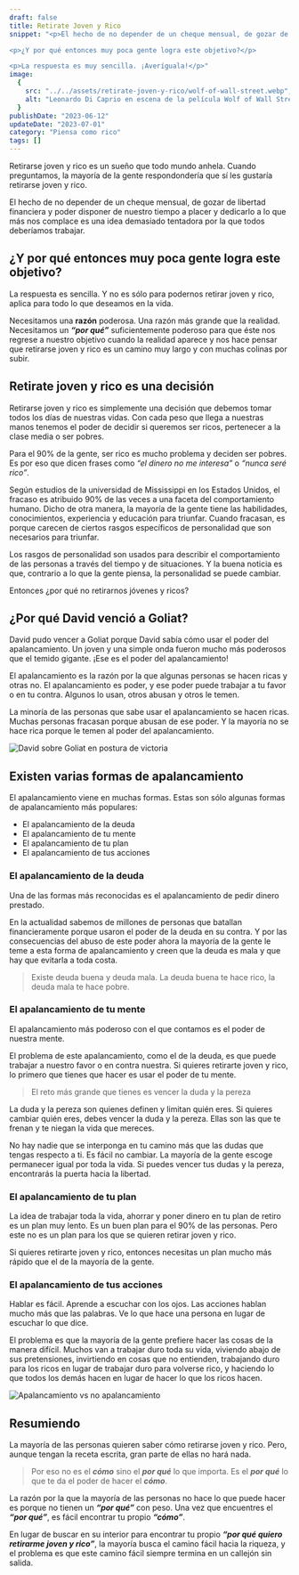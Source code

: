 ```yaml
---
draft: false
title: Retirate Joven y Rico
snippet: "<p>El hecho de no depender de un cheque mensual, de gozar de libertad financiera y de poder disponer de nuestro tiempo a placer y dedicarlo a lo que más nos complace, es una <strong>idea demasiado tentadora</strong> por la que todos deberíamos trabajar.</p>

<p>¿Y por qué entonces muy poca gente logra este objetivo?</p>

<p>La respuesta es muy sencilla. ¡Averíguala!</p>"
image:
  {
    src: "../../assets/retirate-joven-y-rico/wolf-of-wall-street.webp",
    alt: "Leonardo Di Caprio en escena de la película Wolf of Wall Street",
  }
publishDate: "2023-06-12"
updateDate: "2023-07-01"
category: "Piensa como rico"
tags: []
---
```



Retirarse joven y rico es un sueño que todo mundo anhela. Cuando preguntamos, la mayoría de la gente respondondería que sí les gustaría retirarse joven y rico.

El hecho de no depender de un cheque mensual, de gozar de libertad financiera y poder disponer de nuestro tiempo a placer y dedicarlo a lo que más nos complace es una idea demasiado tentadora por la que todos deberíamos trabajar.

## ¿Y por qué entonces muy poca gente logra este objetivo?

La respuesta es sencilla. Y no es sólo para podernos retirar joven y rico, aplica para todo lo que deseamos en la vida.

Necesitamos una **razón** poderosa. Una razón más grande que la realidad. Necesitamos un **_“por qué”_** suficientemente poderoso para que éste nos regrese a nuestro objetivo cuando la realidad aparece y nos hace pensar que retirarse joven y rico es un camino muy largo y con muchas colinas por subir.

## Retirate joven y rico es una decisión

Retirarse joven y rico es simplemente una decisión que debemos tomar todos los días de nuestras vidas. Con cada peso que llega a nuestras manos tenemos el poder de decidir si queremos ser ricos, pertenecer a la clase media o ser pobres.

Para el 90% de la gente, ser rico es mucho problema y deciden ser pobres. Es por eso que dicen frases como _“el dinero no me interesa”_ o _“nunca seré rico”_.

Según estudios de la universidad de Mississippi en los Estados Unidos, el fracaso es atribuido 90% de las veces a una faceta del comportamiento humano. Dicho de otra manera, la mayoría de la gente tiene las habilidades, conocimientos, experiencia y educación para triunfar. Cuando fracasan, es porque carecen de ciertos rasgos específicos de personalidad que son necesarios para triunfar.

Los rasgos de personalidad son usados para describir el comportamiento de las personas a través del tiempo y de situaciones. Y la buena noticia es que, contrario a lo que la gente piensa, la personalidad se puede cambiar.

Entonces ¿por qué no retirarnos jóvenes y ricos?

## ¿Por qué David venció a Goliat?

David pudo vencer a Goliat porque David sabía cómo usar el poder del apalancamiento. Un joven y una simple onda fueron mucho más poderosos que el temido gigante. ¡Ese es el poder del apalancamiento!

El apalancamiento es la razón por la que algunas personas se hacen ricas y otras no. El apalancamiento es poder, y ese poder puede trabajar a tu favor o en tu contra. Algunos lo usan, otros abusan y otros le temen.

La minoría de las personas que sabe usar el apalancamiento se hacen ricas. Muchas personas fracasan porque abusan de ese poder. Y la mayoría no se hace rica porque le temen al poder del apalancamiento.

<Image
  src={Goliat}
  alt="David sobre Goliat en postura de victoria"
  width={768}
  format="avif"
  quality="high"
  class="mx-auto w-min rounded-lg shadow"
/>

## Existen varias formas de apalancamiento

El apalancamiento viene en muchas formas. Estas son sólo algunas formas de apalancamiento más populares:

- El apalancamiento de la deuda
- El apalancamiento de tu mente
- El apalancamiento de tu plan
- El apalancamiento de tus acciones

### El apalancamiento de la deuda

Una de las formas más reconocidas es el apalancamiento de pedir dinero prestado.

En la actualidad sabemos de millones de personas que batallan financieramente porque usaron el poder de la deuda en su contra. Y por las consecuencias del abuso de este poder ahora la mayoría de la gente le teme a esta forma de apalancamiento y creen que la deuda es mala y que hay que evitarla a toda costa.

> Existe deuda buena y deuda mala. La deuda buena te hace rico, la deuda mala te hace pobre.

### El apalancamiento de tu mente

El apalancamiento más poderoso con el que contamos es el poder de nuestra mente.

El problema de este apalancamiento, como el de la deuda, es que puede trabajar a nuestro favor o en contra nuestra. Si quieres retirarte joven y rico, lo primero que tienes que hacer es usar el poder de tu mente.

> El reto más grande que tienes es vencer la duda y la pereza

La duda y la pereza son quienes definen y limitan quién eres. Si quieres cambiar quién eres, debes vencer la duda y la pereza. Ellas son las que te frenan y te niegan la vida que mereces.

No hay nadie que se interponga en tu camino más que las dudas que tengas respecto a ti. Es fácil no cambiar. La mayoría de la gente escoge permanecer igual por toda la vida. Si puedes vencer tus dudas y la pereza, encontrarás la puerta hacia la libertad.

### El apalancamiento de tu plan

La idea de trabajar toda la vida, ahorrar y poner dinero en tu plan de retiro es un plan muy lento. Es un buen plan para el 90% de las personas. Pero este no es un plan para los que se quieren retirar joven y rico.

Si quieres retirarte joven y rico, entonces necesitas un plan mucho más rápido que el de la mayoría de la gente.

### El apalancamiento de tus acciones

Hablar es fácil. Aprende a escuchar con los ojos. Las acciones hablan mucho más que las palabras. Ve lo que hace una persona en lugar de escuchar lo que dice.

El problema es que la mayoría de la gente prefiere hacer las cosas de la manera difícil. Muchos van a trabajar duro toda su vida, viviendo abajo de sus pretensiones, invirtiendo en cosas que no entienden, trabajando duro para los ricos en lugar de trabajar duro para volverse rico, y haciendo lo que todos los demás hacen en lugar de hacer lo que los ricos hacen.

<Image
  src={Apalancamiento}
  alt="Apalancamiento vs no apalancamiento"
  format="avif"
  quality="high"
  class="mx-auto my-16 w-min rounded-lg"
/>

## Resumiendo

La mayoría de las personas quieren saber cómo retirarse joven y rico. Pero, aunque tengan la receta escrita, gran parte de ellas no hará nada.

> Por eso no es el **_cómo_** sino el **_por qué_** lo que importa. Es el **_por qué_** lo que te da el poder de hacer el **_cómo_**.

La razón por la que la mayoría de las personas no hace lo que puede hacer es porque no tienen un **_“por qué”_** con peso. Una vez que encuentres el **_“por qué”_**, es fácil encontrar tu propio **_“cómo”_**.

En lugar de buscar en su interior para encontrar tu propio **_“por qué quiero retirarme joven y rico”_**, la mayoría busca el camino fácil hacia la riqueza, y el problema es que este camino fácil siempre termina en un callejón sin salida.
